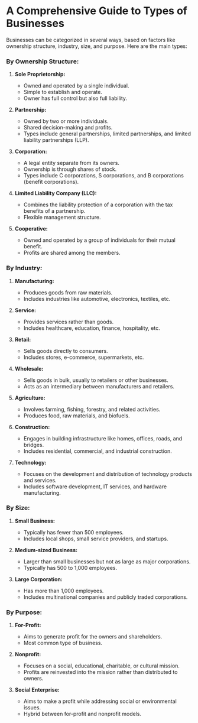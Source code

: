# A Comprehensive Guide to Types of Businesses

Businesses can be categorized in several ways, based on factors like ownership structure, industry, size, and purpose. Here are the main types:

### By Ownership Structure:
1. **Sole Proprietorship:**
   - Owned and operated by a single individual.
   - Simple to establish and operate.
   - Owner has full control but also full liability.

2. **Partnership:**
   - Owned by two or more individuals.
   - Shared decision-making and profits.
   - Types include general partnerships, limited partnerships, and limited liability partnerships (LLP).

3. **Corporation:**
   - A legal entity separate from its owners.
   - Ownership is through shares of stock.
   - Types include C corporations, S corporations, and B corporations (benefit corporations).

4. **Limited Liability Company (LLC):**
   - Combines the liability protection of a corporation with the tax benefits of a partnership.
   - Flexible management structure.

5. **Cooperative:**
   - Owned and operated by a group of individuals for their mutual benefit.
   - Profits are shared among the members.

### By Industry:
1. **Manufacturing:**
   - Produces goods from raw materials.
   - Includes industries like automotive, electronics, textiles, etc.

2. **Service:**
   - Provides services rather than goods.
   - Includes healthcare, education, finance, hospitality, etc.

3. **Retail:**
   - Sells goods directly to consumers.
   - Includes stores, e-commerce, supermarkets, etc.

4. **Wholesale:**
   - Sells goods in bulk, usually to retailers or other businesses.
   - Acts as an intermediary between manufacturers and retailers.

5. **Agriculture:**
   - Involves farming, fishing, forestry, and related activities.
   - Produces food, raw materials, and biofuels.

6. **Construction:**
   - Engages in building infrastructure like homes, offices, roads, and bridges.
   - Includes residential, commercial, and industrial construction.

7. **Technology:**
   - Focuses on the development and distribution of technology products and services.
   - Includes software development, IT services, and hardware manufacturing.

### By Size:
1. **Small Business:**
   - Typically has fewer than 500 employees.
   - Includes local shops, small service providers, and startups.

2. **Medium-sized Business:**
   - Larger than small businesses but not as large as major corporations.
   - Typically has 500 to 1,000 employees.

3. **Large Corporation:**
   - Has more than 1,000 employees.
   - Includes multinational companies and publicly traded corporations.

### By Purpose:
1. **For-Profit:**
   - Aims to generate profit for the owners and shareholders.
   - Most common type of business.

2. **Nonprofit:**
   - Focuses on a social, educational, charitable, or cultural mission.
   - Profits are reinvested into the mission rather than distributed to owners.

3. **Social Enterprise:**
   - Aims to make a profit while addressing social or environmental issues.
   - Hybrid between for-profit and nonprofit models.

